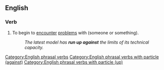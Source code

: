==English==

===Verb===
{{en-verb|run<,,ran,run> up against}}

# {{lb|en|transitive}} To begin to [[encounter]] [[problems]] with (someone or something).
#: ''The latest model has '''run up against''' the limits of its technical capacity.''

[[Category:English phrasal verbs]]
[[Category:English phrasal verbs with particle (against)]]
[[Category:English phrasal verbs with particle (up)]]